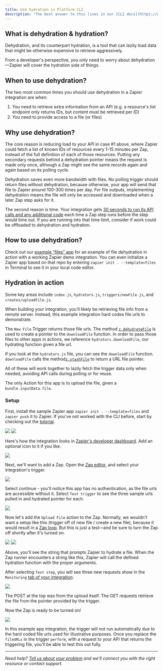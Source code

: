 ```yaml
---
title: Use hydration in Platform CLI
description: "The best answer to this lives in our [CLI docs](https://docs.zapier.com/platform/reference/cli-docs#dehydration):"
---
```

## What is dehydration & hydration?

<Info>
  Dehydration, and its counterpart hydration, is a tool that can lazily load data that might be otherwise expensive to retrieve aggressively.
</Info>

From a developer's perspective, you only need to worry about dehydration—Zapier will cover the hydration side of things.

## When to use dehydration?

The two most common times you should use dehydration in a Zapier integration are when:

1.  You need to retrieve extra information from an API (e.g. a resource's list endpoint only returns IDs, but content must be retrieved per ID)
2.  You need to provide access to a file (or files)

## Why use dehydration?

The core reason is reducing load to your API in case #1 above, where Zapier could fetch a list of known IDs of resources every 1-15 minutes per Zap, instead of the full definition of each of those resources. Putting any secondary requests behind a dehydration pointer means the request is made only once, although a Zap might see the same records again and again based on its polling cycle.

Dehydration saves even more bandwidth with files. No polling trigger should return files without dehydration, because otherwise, your app will send that file to Zapier around 100-300 times per day. For file outputs, implementing dehydration means the file will only be accessed and downloaded when a later Zap step asks for it.

The second reason is time. Your integration gets [30 seconds to run its API calls and any additional code](/platform/build/troubleshoot-trigger-timeouts#trigger-runs-in-a-zap) each time a Zap step runs before the step would time out. If you are running into that time limit, consider if work could be offloaded to dehydration and hydration.

## How to use dehydration?

Check out our [example “files” app](https://github.com/zapier/zapier-platform/tree/main/example-apps/files) for an example of file dehydration in action with a working Zapier demo integration. You can even initialize a Zapier app based on that repo by entering `zapier init . --template=files` in Terminal to see it in your local code editor.

## Hydration in action

Some key areas include `index.js`, `hydrators.js`, `triggers/newFile.js`, and `creates/uploadFile.js`.

When building your integration, you'll likely be retrieving file info from a remote server. Instead, this example integration hard codes file urls to demonstrate.

The `New File` Trigger returns those file urls. The method [`z.dehydrateFile`](https://github.com/zapier/zapier-platform/blob/master/packages/cli/README.md#zdehydratefilefunc-inputdata) is used to create a pointer to the `downloadFile` function. In order to pass those files to other apps in actions, we reference `hydrators.downloadFile`, our hydrating function given a file url.

If you look at the `hydrators.js` file, you can see the `downloadFile` function. `downloadFile` calls the method[`z.stashFile`](https://github.com/zapier/zapier-platform/blob/master/packages/cli/README.md#zstashfilebufferstringstream-knownlength-filename-contenttype) to return a URL file pointer.

All of these will work together to lazily fetch the trigger data only when needed, avoiding API calls during polling or for reuse.

The only Action for this app is to upload the file, given a `bundle.inputData.file`.

### Setup

First, install the sample Zapier app `zapier init . --template=files` and `zapier push` it to Zapier. If you've not worked with the CLI before, start by checking out the [tutorial](/platform/quickstart/cli-tutorial).
<Frame> <img src="/images/c3e87ca1ba18ce915d23dedf055e61af.png" /> </Frame>

<Frame> <img src="/images/914893706d089af76bb445b3d885908d.png" /> </Frame>

Here's how the integration looks in [Zapier's developer dashboard](https://developer.zapier.com/). Add an optional icon to it if you like.

<Frame> <img src="/images/13df6356d05b5bb3e4533666bbfcc680.png" /> </Frame>

Next, we'll want to add a Zap. Open the [Zap editor](https://zapier.com/editor), and select your integration's trigger.

<Frame> <img src="/images/50a4c0399eef2728b1f3e2b67f7fb916.png" /> </Frame>

Select continue - you'll notice this app has no authentication, as the file urls are accessible without it. Select `Test trigger` to see the three sample urls pulled in and hydrated pointer for each.

<Frame> <img src="/images/c68b2539d72c6c72da2ba3c35c9cef8d.png" /> </Frame>

Now let's add the `Upload File` action to the Zap. Normally, we wouldn't want a setup like this (trigger off of new file / create a new file), because it would result in a [Zap loop](https://help.zapier.com/hc/en-us/articles/8496232045453-Zap-is-stuck-in-a-loop). But this is just a test—and be sure to turn the Zap off shortly after it's turned on.

<Frame> <img src="/images/28ed4762db06d0dd95563a4480a8dc36.png" /> </Frame> <Frame> <img src="/images/dd56ad225973829fbdc9fa1bcec5a2da.png" /> </Frame>

Above, you'll see the string that prompts Zapier to hydrate a file. When the Zap runner encounters a string like this, Zapier will call the defined hydration function with the proper arguments.

After selecting `Test step`, you will see three new requests show in the `Monitoring` [tab of your integration](/platform/build/test-monitoring):

<Frame> <img src="/images/97152cd0012be0e7c35385a4f4b3f50a.png" /> </Frame>

The POST at the top was from the upload itself. The GET requests retrieve the file from the pointer provided by the trigger.

Now the Zap is ready to be turned on!

<Frame> <img src="/images/81cac4d9b52b6a76194d5af91949bfef.png" /> </Frame>

In this example app integration, the trigger will not run automatically due to the hard coded file urls used for illustrative purposes. Once you replace the `fileURLs` in the trigger `perform`, with a request to your API that returns the triggering file, you'll be able to test this out fully.

- - -

_Need help? [Tell us about your problem](https://developer.zapier.com/contact) and we'll connect you with the right resource or contact support._
